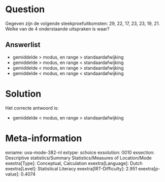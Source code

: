 Question
========

Gegeven zijn de volgende steekproefuitkomsten: 29, 22, 17, 23, 23, 19,
21. Welke van de 4 onderstaande uitspraken is waar?


Answerlist
----------

* gemiddelde > modus, en range > standaardafwijking
* gemiddelde > modus, en range < standaardafwijking
* gemiddelde < modus, en range > standaardafwijking
* gemiddelde < modus, en range < standaardafwijking

Solution
========

Het correcte antwoord is: 

* gemiddelde < modus, en range > standaardafwijking

Meta-information
================
exname: uva-mode-382-nl
extype: schoice
exsolution: 0010
exsection: Descriptive statistics/Summary Statistics/Measures of Location/Mode
exextra[Type]: Conceptual, Calculation
exextra[Language]: Dutch
exextra[Level]: Statistical Literacy
exextra[IRT-Difficulty]: 2.951
exextra[p-value]: 0.4074
